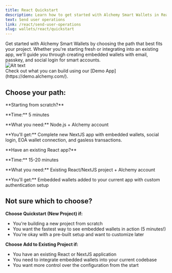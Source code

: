 ```yaml
---
title: React Quickstart
description: Learn how to get started with Alchemy Smart Wallets in React.
text: Send user operations
link: /react/send-user-operations
slug: wallets/react/quickstart
---
```


<div style={{ display: "flex", flexWrap: "wrap", alignItems: "flex-start" }}>
  <div style={{ flex: "1", marginRight: "10px" }}>
    Get started with Alchemy Smart Wallets by choosing the path that best fits
    your project. Whether you're starting fresh or integrating into an existing
    app, we'll guide you through creating embedded wallets with email, passkey,
    and social login for smart accounts.
  </div>
  <div style={{ flex: "0 0 30%" }}>
    <img
      src="/images/wallets/example-custom-ui-config.png"
      alt="Alt text"
      style={{ width: "60%" }}
    />
  </div>
</div>

<Tip>
  Check out what you can build using our [Demo App](https://demo.alchemy.com/).
</Tip>

## Choose your path:

<CardGroup cols={2}>
  <Card
    title="Quickstart (New Project)"
    href="/wallets/react/quickstart/new-project"
    icon="forward"
  >
    <p>**Starting from scratch?**</p>
    <p>**Time:** 5 minutes</p>
    <p>**What you need:** Node.js + Alchemy account</p>
    <p>
      **You'll get:** Complete new NextJS app with embedded wallets, social
      login, EOA wallet connection, and gasless transactions.
    </p>
  </Card>
  <Card
    title="Add to Existing Project"
    href="/wallets/react/quickstart/existing-project"
    icon="bullseye-pointer"
  >
    <p>**Have an existing React app?**</p>
    <p>**Time:** 15-20 minutes</p>
    <p>**What you need:** Existing React/NextJS project + Alchemy account</p>
    <p>
      **You'll get:** Embedded wallets added to your current app with custom
      authentication setup
    </p>
  </Card>
</CardGroup>

## Not sure which to choose?

**Choose Quickstart (New Project) if:**

- You're building a new project from scratch
- You want the fastest way to see embedded wallets in action (5 minutes!)
- You're okay with a pre-built setup and want to customize later

**Choose Add to Existing Project if:**

- You have an existing React or NextJS application
- You need to integrate embedded wallets into your current codebase
- You want more control over the configuration from the start
